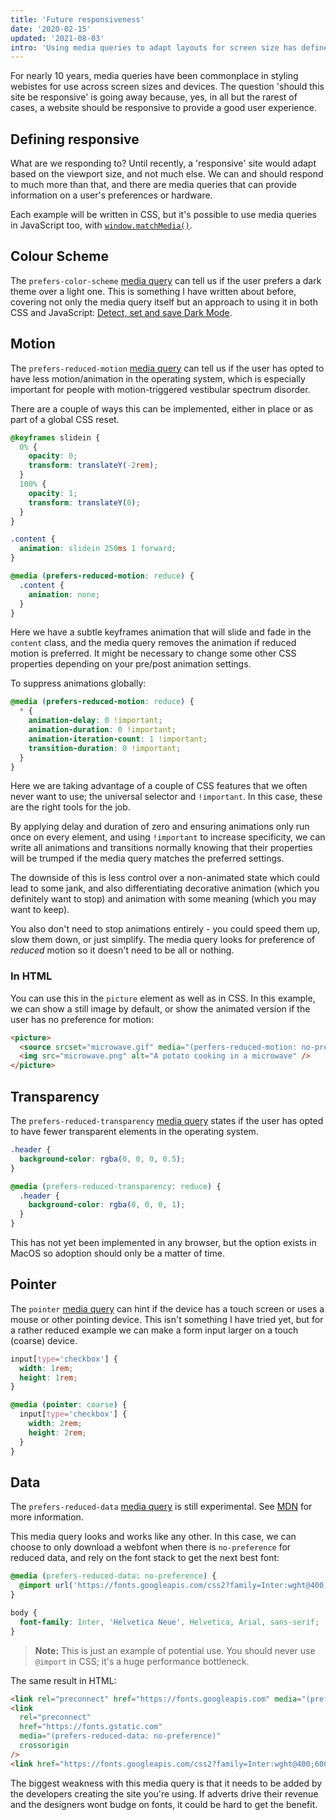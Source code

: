 ```yaml
---
title: 'Future responsiveness'
date: '2020-02-15'
updated: '2021-08-03'
intro: 'Using media queries to adapt layouts for screen size has defined responsive design for a long time, but now we can respond to more.'
---
```


For nearly 10 years, media queries have been commonplace in styling webistes for use across screen sizes and devices. The question 'should this site be responsive' is going away because, yes, in all but the rarest of cases, a website should be responsive to provide a good user experience.

## Defining responsive

What are we responding to? Until recently, a 'responsive' site would adapt based on the viewport size, and not much else. We can and should respond to much more than that, and there are media queries that can provide information on a user's preferences or hardware.

Each example will be written in CSS, but it's possible to use media queries in JavaScript too, with [`window.matchMedia()`](https://developer.mozilla.org/en-US/docs/Web/API/Window/matchMedia).

## Colour Scheme

The `prefers-color-scheme` [media query](https://developer.mozilla.org/en-US/docs/Web/CSS/@media/prefers-color-scheme) can tell us if the user prefers a dark theme over a light one. This is something I have written about before, covering not only the media query itself but an approach to using it in both CSS and JavaScript: [Detect, set and save Dark Mode](/writing/detect-set-and-save-dark-mode).

## Motion

The `prefers-reduced-motion` [media query](https://developer.mozilla.org/en-US/docs/Web/CSS/@media/prefers-reduced-motion) can tell us if the user has opted to have less motion/animation in the operating system, which is especially important for people with motion-triggered vestibular spectrum disorder.

There are a couple of ways this can be implemented, either in place or as part of a global CSS reset.

```css
@keyframes slidein {
  0% {
    opacity: 0;
    transform: translateY(-2rem);
  }
  100% {
    opacity: 1;
    transform: translateY(0);
  }
}

.content {
  animation: slidein 250ms 1 forward;
}

@media (prefers-reduced-motion: reduce) {
  .content {
    animation: none;
  }
}
```

Here we have a subtle keyframes animation that will slide and fade in the `content` class, and the media query removes the animation if reduced motion is preferred. It might be necessary to change some other CSS properties depending on your pre/post animation settings.

To suppress animations globally:

```css
@media (prefers-reduced-motion: reduce) {
  * {
    animation-delay: 0 !important;
    animation-duration: 0 !important;
    animation-iteration-count: 1 !important;
    transition-duration: 0 !important;
  }
}
```

Here we are taking advantage of a couple of CSS features that we often never want to use; the universal selector and `!important`. In this case, these are the right tools for the job.

By applying delay and duration of zero and ensuring animations only run once on every element, and using `!important` to increase specificity, we can write all animations and transitions normally knowing that their properties will be trumped if the media query matches the preferred settings.

The downside of this is less control over a non-animated state which could lead to some jank, and also differentiating decorative animation (which you definitely want to stop) and animation with some meaning (which you may want to keep).

You also don't need to stop animations entirely - you could speed them up, slow them down, or just simplify. The media query looks for preference of _reduced_ motion so it doesn't need to be all or nothing.

### In HTML

You can use this in the `picture` element as well as in CSS. In this example, we can show a still image by default, or show the animated version if the user has no preference for motion:

```html
<picture>
  <source srcset="microwave.gif" media="(perfers-reduced-motion: no-preference)" />
  <img src="microwave.png" alt="A potato cooking in a microwave" />
</picture>
```

## Transparency

The `prefers-reduced-transparency` [media query](https://developer.mozilla.org/en-US/docs/Web/CSS/@media/prefers-reduced-transparency) states if the user has opted to have fewer transparent elements in the operating system.

```css
.header {
  background-color: rgba(0, 0, 0, 0.5);
}

@media (prefers-reduced-transparency: reduce) {
  .header {
    background-color: rgba(0, 0, 0, 1);
  }
}
```

This has not yet been implemented in any browser, but the option exists in MacOS so adoption should only be a matter of time.

## Pointer

The `pointer` [media query](https://developer.mozilla.org/en-US/docs/Web/CSS/@media/pointer) can hint if the device has a touch screen or uses a mouse or other pointing device. This isn't something I have tried yet, but for a rather reduced example we can make a form input larger on a touch (coarse) device.

```css
input[type='checkbox'] {
  width: 1rem;
  height: 1rem;
}

@media (pointer: coarse) {
  input[type='checkbox'] {
    width: 2rem;
    height: 2rem;
  }
}
```

## Data

The `prefers-reduced-data` [media query](https://github.com/w3c/csswg-drafts/issues/2370) is still experimental. See [MDN](https://developer.mozilla.org/en-US/docs/Web/CSS/@media/prefers-reduced-data) for more information.

This media query looks and works like any other. In this case, we can choose to only download a webfont when there is `no-preference` for reduced data, and rely on the font stack to get the next best font:

```css
@media (prefers-reduced-data: no-preference) {
  @import url('https://fonts.googleapis.com/css2?family=Inter:wght@400;600&display=swap');
}

body {
  font-family: Inter, 'Helvetica Neue', Helvetica, Arial, sans-serif;
}
```

> **Note:** This is just an example of potential use. You should never use `@import` in CSS; it's a huge performance bottleneck.

The same result in HTML:

```html
<link rel="preconnect" href="https://fonts.googleapis.com" media="(prefers-reduced-data: no-preference)" />
<link
  rel="preconnect"
  href="https://fonts.gstatic.com"
  media="(prefers-reduced-data: no-preference)"
  crossorigin
/>
<link href="https://fonts.googleapis.com/css2?family=Inter:wght@400;600&display=swap" rel="stylesheet" />
```

The biggest weakness with this media query is that it needs to be added by the developers creating the site you're using. If adverts drive their revenue and the designers wont budge on fonts, it could be hard to get the benefit.
